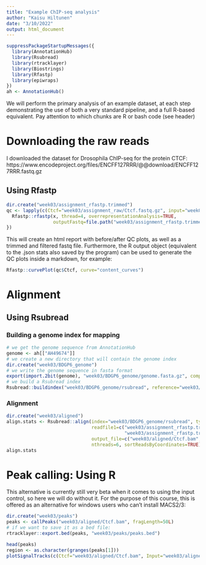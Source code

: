 ```yaml
---
title: "Example ChIP-seq analysis"
author: "Kaisu Hiltunen"
date: "3/10/2022"
output: html_document
---
```


```r
suppressPackageStartupMessages({
  library(AnnotationHub)
  library(Rsubread)
  library(rtracklayer)
  library(Biostrings)
  library(Rfastp)
  library(epiwraps)
})
ah <- AnnotationHub()
```

We will perform the primary analysis of an example dataset, at each step demonstrating the use of both a very standard pipeline, and a full R-based equivalent. Pay attention to which chunks are R or bash code (see header)

# Downloading the raw reads

I downloaded the dataset for Drosophila ChIP-seq for the protein CTCF:
https://www.encodeproject.org/files/ENCFF127RRR/@@download/ENCFF127RRR.fastq.gz


## Using Rfastp

```r
dir.create("week03/assignment_rfastp.trimmed")
qc <- lapply(c(Ctcf="week03/assignment_raw/Ctcf.fastq.gz", input="week03/raw/input.fastq.gz"), FUN=function(x){
  Rfastp::rfastp(x, thread=4, overrepresentationAnalysis=TRUE,
                 outputFastq=file.path("week03/assignment_rfastp.trimmed/",gsub("\\.fastq\\.gz$","",basename(x))))
})
```

This will create an html report with before/after QC plots, as well as a trimmed
and filtered fastq file. Furthermore, the R output object (equivalent to the .json 
stats also saved by the program) can be used to generate the QC plots inside a
markdown, for example:

```r
Rfastp::curvePlot(qc$Ctcf, curve="content_curves")
```


# Alignment

## Using Rsubread

### Building a genome index for mapping


```r
# we get the genome sequence from AnnotationHub
genome <- ah[["AH49674"]]
# we create a new directory that will contain the genome index
dir.create("week03/BDGP6_genome")
# we write the genome sequence in fasta format
export(import.2bit(genome), "week03/BDGP6_genome/genome.fasta.gz", compress=TRUE)
# we build a Rsubread index
Rsubread::buildindex("week03/BDGP6_genome/rsubread", reference="week03/BDGP6_genome/genome.fasta.gz")
```

### Alignment

```r
dir.create("week03/aligned")
align.stats <- Rsubread::align(index="week03/BDGP6_genome/rsubread", type="dna",
                               readfile1=c("week03/assignment_rfastp.trimmed/Ctcf_R1.fastq.gz", 
                                           "week03/assignment_rfastp.trimmed/input_R1.fastq.gz"),
                               output_file=c("week03/aligned/Ctcf.bam","week03/aligned/input.bam"),
                               nthreads=6, sortReadsByCoordinates=TRUE)
align.stats
```


# Peak calling: Using R

This alternative is currently still very beta when it comes to using the input control, so here we will do without it. For the purpose of this course, this is offered as an alternative for windows users who can't install MACS2/3:

```r
dir.create("week03/peaks")
peaks <- callPeaks("week03/aligned/Ctcf.bam", fragLength=50L)
# if we want to save it as a bed file:
rtracklayer::export.bed(peaks, "week03/peaks/peaks.bed")
```

```r
head(peaks)
region <- as.character(granges(peaks[1]))
plotSignalTracks(c(Ctcf="week03/aligned/Ctcf.bam", Input="week03/aligned/input.bam"), region=region)
```

